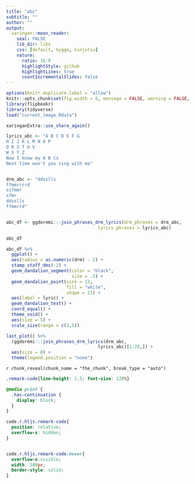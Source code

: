 ```yaml
---
title: "abc"
subtitle: ""
author: ""
output:
  xaringan::moon_reader:
    seal: FALSE
    lib_dir: libs
    css: [default, hygge, ninjutsu]
    nature:
      ratio: 16:9
      highlightStyle: github
      highlightLines: true
      countIncrementalSlides: false
---
```




```r
options(knitr.duplicate.label = "allow")
knitr::opts_chunk$set(fig.width = 6, message = FALSE, warning = FALSE, comment = "", cache = F)
library(flipbookr)
library(tidyverse)
load("current_image.Rdata")
```


```r
xaringanExtra::use_share_again()
```


```r
lyrics_abc <- "A B C D E F G
H I J K L M N O P
Q R S T U V
W X Y Z
Now I know my A B Cs
Next time won't you sing with me"


drm_abc <- "ddsslls
ffmmrrrrd
ssfmmr
sfmr
ddsslls
ffmmrrd"


abc_df <- ggdoremi:::join_phrases_drm_lyrics(drm_phrases = drm_abc, 
                                   lyrics_phrases = lyrics_abc)  

abc_df

abc_df %>% 
  ggplot() + 
  aes(radius = as.numeric(drm) - 2) +
  stamp_staff_dms(-2) +
  geom_dandalion_segment(color = "black", 
                         size = .5) +
  geom_dandalion_point(size = 13, 
                       fill = "white",
                       shape = 21) +
  aes(label = lyric) +
  geom_dandalion_text() +
  coord_equal() + 
  theme_void() + 
  aes(size = 5) + 
  scale_size(range = c(3,5))

last_plot() %+%
  (ggdoremi:::join_phrases_drm_lyrics(drm_abc, 
                                   lyrics_abc)[1:26,]) + 
  aes(size = 8) + 
  theme(legend.position = "none")
```

`r chunk_reveal(chunk_name = "the_chunk", break_type = "auto")`



```css
.remark-code{line-height: 1.5; font-size: 120%}

@media print {
  .has-continuation {
    display: block;
  }
}

code.r.hljs.remark-code{
  position: relative;
  overflow-x: hidden;
}


code.r.hljs.remark-code:hover{
  overflow-x:visible;
  width: 500px;
  border-style: solid;
}
```

